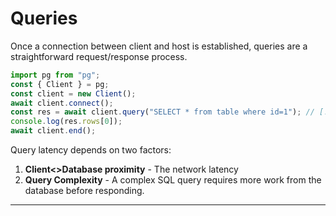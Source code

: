 
# Queries

Once a connection between client and host is established, queries are a straightforward request/response process.

```javascript
import pg from "pg";
const { Client } = pg;
const client = new Client();
await client.connect();
const res = await client.query("SELECT * from table where id=1"); // [!code focus]
console.log(res.rows[0]);
await client.end();
```

Query latency depends on two factors:

1. **Client\<\>Database proximity** - The network latency
1. **Query Complexity** - A complex SQL query requires more work from the database before responding.

---